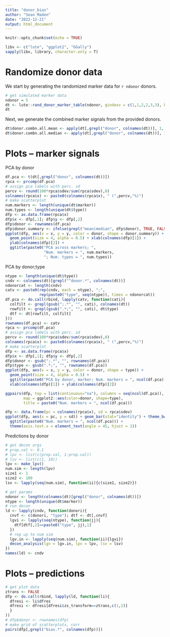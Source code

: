 ```yaml
---
title: "donor_bias"
author: "Sean Maden"
date: "2022-12-21"
output: html_document
---
```


```r
knitr::opts_chunk$set(echo = TRUE)

libv <- c("lute", "ggplot2", "GGally")
sapply(libv, library, character.only = T)
```

# Randomize donor data

We  start by generating the randomized marker data for `r ndonor` donors.

```r
# get simulated marker data
ndonor = 5
dt <- lute::rand_donor_marker_table(ndonor, gindexv = c(1,1,2,2,3,3), ktotal = 3)
dt
```

Next, we generate the combined marker signals from the provided donors.

```r
dt$donor.combn.all.mean <- apply(dt[,grepl("donor", colnames(dt))], 1, mean)
dt$donor.combn.all.median <- apply(dt[,grepl("donor", colnames(dt))], 1, median)
```

# Plots -- marker signals

PCA by donor

```r
df.pca <- t(dt[,grepl("donor", colnames(dt))])
rpca <- prcomp(df.pca)
# assign pca labels with perc. sd
percv <- round(100*rpca$sdev/sum(rpca$sdev),0)
colnames(rpca$x) <- paste0(colnames(rpca$x), " (",percv,"%)")
# make scatterplot
num.markers <- length(unique(dt$marker))
num.types <- length(unique(dt$type))
dfp <- as.data.frame(rpca$x)
dfp$x <- dfp[,1]; dfp$y <- dfp[,2]
dfp$donor <- rownames(df.pca)
dfp$donor.summary <- ifelse(grepl("mean|median", dfp$donor), TRUE, FALSE)
ggplot(dfp, aes(x = x, y = y, color = donor, shape = donor.summary)) + 
  geom_point(size = 4, alpha = 0.5) + xlab(colnames(dfp)[1]) +
  ylab(colnames(dfp)[2]) + 
  ggtitle(paste0("PCA across markers; ",
                 "Num. markers = ", num.markers, 
                 "; Num. types = ", num.types))
```

PCA by donor;type

```r
ntype <- length(unique(dt$type))
cndv <- colnames(dt)[grepl("^donor.*", colnames(dt))]
ndonorcat <- length(cndv)
catv <- paste0(rep(cndv, each = ntype), ";", 
               rep(paste0("type", seq(ntype)), times = ndonorcat))
df.pca <- do.call(rbind, lapply(catv, function(cati){
  colfilt <- grepl(gsub(";.*", "", cati), colnames(dt))
  rowfilt <- grepl(gsub(".*;", "", cati), dt$type)
  dtf <- dt[rowfilt, colfilt]
}))
rownames(df.pca) <- catv
rpca <- prcomp(df.pca)
# assign pca labels with perc. sd
percv <- round(100*rpca$sdev/sum(rpca$sdev),0)
colnames(rpca$x) <- paste0(colnames(rpca$x), " (",percv,"%)")
# make scatterplot
dfp <- as.data.frame(rpca$x)
dfp$x <- dfp[,1]; dfp$y <- dfp[,2]
dfp$donor <- gsub(";.*", "", rownames(df.pca))
dfp$type <- gsub(".*;", "", rownames(df.pca))
ggplot(dfp, aes(x = x, y = y, color = donor, shape = type)) + 
  geom_point(size = 4, alpha = 0.5) + 
  ggtitle(paste0("PCA by donor, marker; Num. markers = ", ncol(df.pca))) +
  xlab(colnames(dfp)[1]) + ylab(colnames(dfp)[2])
```

```r
ggpairs(dfp, top = list(continuous="na"), columns = seq(ncol(df.pca)), 
        map = ggplot2::aes(color=donor, shape=type), 
        title = paste0("Num. markers = ", ncol(df.pca)))
```

```r
dfp <- data.frame(pc = colnames(rpca$x), sd = rpca$sdev)
ggplot(dfp, aes(x = pc, y = sd)) + geom_bar(stat="identity") + theme_bw() +
  ggtitle(paste0("Num. markers = ", ncol(df.pca))) +
  theme(axis.text.x = element_text(angle = 45, hjust = 1))
```
Predictions by donor

```r
# get decon args
# prop.val <- 0.1
# lpv <- list(c(prop.val, 1-prop.val))
# lsv <- list(c(1, 10))
lpv <- make_lpv()
num.sim <- length(lpv)
size1 <- 1
size2 <- 100
lsv <- lapply(seq(num.sim), function(ii){c(size1, size2)})

# get params
ndonor <- length(colnames(dt)[grepl("donor", colnames(dt))])
ntype <- length(unique(dt$marker))
# run decon
ld <- lapply(cndv, function(donori){
  cnvf <- c(donori, "type"); dtf <- dt[,cnvf]
  lgvi <- lapply(seq(ntype), function(jj){
    dtf[dtf[,2]==paste0("type", jj),1]
  })
  # rep up to num sim
  lgv.in <- lapply(seq(num.sim), function(ii){lgvi})
  decon_analysis(lgv = lgv.in, lpv = lpv, lsv = lsv)
})
names(ld) <- cndv
```

# Plots -- predictions

```r
# get plot data
ztrans <- FALSE
dfp <- do.call(rbind, lapply(ld, function(li){
  dfresi <- li$dfres
  dfresi <- dfresi[dfresi$zs_transform==ztrans,c(1,2)]
  }
))
# dfp$donor <- rownames(dfp)
# make grid of scatterplots, corr
pairs(dfp[,grepl("bias.*", colnames(dfp))])
```
